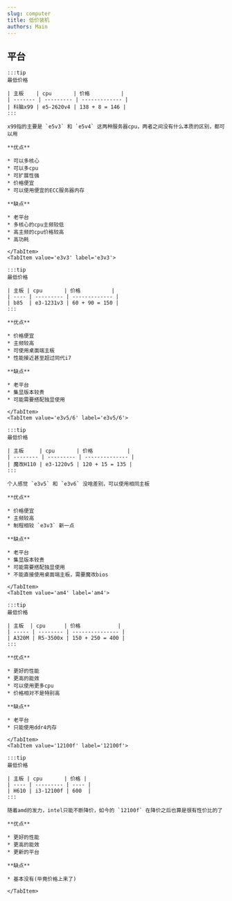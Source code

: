 ```yaml
---
slug: computer
title: 低价装机
authors: Main
---
```



## 平台

<Tabs>
    <TabItem value='x99' label='x99'>
    
    :::tip
    最低价格

    | 主板    | cpu       | 价格          |
    | ------- | --------- | ------------- |
    | 科脑x99 | e5-2620v4 | 138 + 8 = 146 |
    :::

    x99指的主要是 `e5v3` 和 `e5v4` 这两种服务器cpu，两者之间没有什么本质的区别，都可以用 

    **优点**

    * 可以多核心
    * 可以多cpu
    * 可扩展性强
    * 价格便宜
    * 可以使用便宜的ECC服务器内存

    **缺点**
    
    * 老平台
    * 多核心的cpu主频较低
    * 高主频的cpu价格较高
    * 高功耗

    </TabItem>
    <TabItem value='e3v3' label='e3v3'>

    :::tip
    最低价格

    | 主板 | cpu       | 价格          |
    | ---- | --------- | ------------- |
    | b85  | e3-1231v3 | 60 + 90 = 150 |
    :::

    **优点**

    * 价格便宜
    * 主频较高
    * 可使用桌面端主板
    * 性能接近甚至超过同代i7

    **缺点**

    * 老平台
    * 集显版本较贵
    * 可能需要搭配独显使用

    </TabItem>
    <TabItem value='e3v5/6' label='e3v5/6'>

    :::tip
    最低价格

    | 主板     | cpu       | 价格           |
    | -------- | --------- | -------------- |
    | 魔改H110 | e3-1220v5 | 120 + 15 = 135 |
    :::

    个人感觉 `e3v5` 和 `e3v6` 没啥差别，可以使用相同主板

    **优点**

    * 价格便宜
    * 主频较高
    * 制程相较 `e3v3` 新一点

    **缺点**

    * 老平台
    * 集显版本较贵
    * 可能需要搭配独显使用
    * 不能直接使用桌面端主板，需要魔改bios

    </TabItem>
    <TabItem value='am4' label='am4'>

    :::tip
    最低价格

    | 主板  | cpu      | 价格            |
    | ----- | -------- | --------------- |
    | A320M | R5-3500x | 150 + 250 = 400 |
    :::

    **优点**

    * 更好的性能
    * 更高的能效
    * 可以使用更多cpu
    * 价格相对不是特别高

    **缺点**

    * 老平台
    * 只能使用ddr4内存

    </TabItem>
    <TabItem value='12100f' label='12100f'>

    :::tip
    最低价格
    
    | 主板 | cpu       | 价格 |
    | ---- | --------- | ---- |
    | H610 | i3-12100f | 600  |
    :::

    随着amd的发力，intel只能不断降价，如今的 `12100f` 在降价之后也算是很有性价比的了

    **优点**

    * 更好的性能
    * 更高的能效
    * 更新的平台

    **缺点**

    * 基本没有(毕竟价格上来了)

    </TabItem>
</Tabs>

